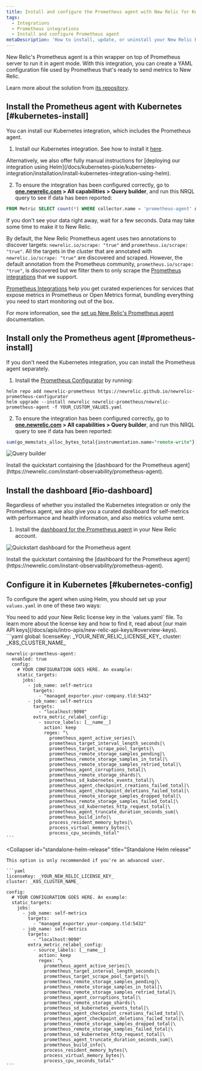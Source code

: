 ```yaml
---
title: Install and configure the Prometheus agent with New Relic for Kubernetes
tags:
  - Integrations
  - Prometheus integrations
  - Install and configure Prometheus agent
metaDescription: 'How to install, update, or uninstall your New Relic Prometheus agent with New Relic for Kubernetes.'
---
```




New Relic's Prometheus agent is a thin wrapper on top of Prometheus server to run it in agent mode. With this integration, you can create a YAML configuration file used by Prometheus that's ready to send metrics to New Relic.

Learn more about the solution from [its repository](https://github.com/newrelic/newrelic-prometheus-configurator/blob/main/charts/newrelic-prometheus-agent/values.yaml#L184).

## Install the Prometheus agent with Kubernetes [#kubernetes-install]

You can install our Kubernetes integration, which includes the Prometheus agent.

1. Install our Kubernetes integration. See how to install it [here](/docs/kubernetes-pixie/kubernetes-integration/installation/kubernetes-integration-install-configure).

<Callout variant="tip">
  Alternatively, we also offer fully manual instructions for [deploying our integration using Helm](/docs/kubernetes-pixie/kubernetes-integration/installation/install-kubernetes-integration-using-helm).
</Callout>

2. To ensure the integration has been configured correctly, go to **[one.newrelic.com](https://one.newrelic.com) > All capabilities > Query builder**, and run this NRQL query to see if data has been reported:
  ```sql
  FROM Metric SELECT count(*) WHERE collector.name = 'prometheus-agent' AND cluster_name = 'YOUR_CLUSTER_NAME' since 1 hour ago
  ```

<Callout variant="tip">
  If you don't see your data right away, wait for a few seconds. Data may take some time to make it to New Relic.
</Callout>

By default, the New Relic Prometheus agent uses two annotations to discover targets: `newrelic.io/scrape: "true"` and `prometheus.io/scrape: "true"`. All the targets in the cluster that are annotated with `newrelic.io/scrape: "true"` are discovered and scraped. However, the default annotation from the Prometheus community, `prometheus.io/scrape: "true"`, is discovered but we filter them to only scrape the [Prometheus integrations](/docs/infrastructure/prometheus-integrations/integrations-list/integrations-list-intro) that we support.

[Prometheus Integrations](/docs/infrastructure/prometheus-integrations/integrations-list/integrations-list-intro) help you get curated experiences for services that expose metrics in Prometheus or Open Metrics format, bundling everything you need to start monitoring out of the box.

For more information, see the [set up New Relic's Prometheus agent](/docs/integrations/prometheus-integrations/install-configure-prometheus-agent/setup-prometheus-agent) documentation.

## Install only the Prometheus agent [#prometheus-install]

If you don't need the Kubernetes integration, you can install the Prometheus agent separately.

1. Install the [Prometheus Configurator](https://github.com/newrelic/newrelic-prometheus-configurator#readme) by running:
  ```shell
  helm repo add newrelic-prometheus https://newrelic.github.io/newrelic-prometheus-configurator
  helm upgrade --install newrelic newrelic-prometheus/newrelic-prometheus-agent -f YOUR_CUSTOM_VALUES.yaml
  ```

2. To ensure the integration has been configured correctly, go to **[one.newrelic.com](https://one.newrelic.com) > All capabilities > Query builder**, and run this NRQL query to see if data has been reported:
  ```sql
  sum(go_memstats_alloc_bytes_total{instrumentation.name="remote-write"}) by (prometheus_server)
  ```

  <img
  title="Query builder"
  alt="Query builder"
  src={infrastructurePrometheusNrqlQuery}
  />

  <figcaption>
    Install the quickstart containing the [dashboard for the Prometheus agent](https://newrelic.com/instant-observability/prometheus-agent).
  </figcaption>

## Install the dashboard [#io-dashboard]

Regardless of whether you installed the Kubernetes integration or only the Prometheus agent, we also give you a curated dashboard for self-metrics with performance and health information, and also metrics volume sent.

1. Install the [dashboard for the Prometheus agent](https://newrelic.com/instant-observability/prometheus-agent) in your New Relic account.

<img
  title="Quickstart dashboard for the Prometheus agent"
  alt="Quickstart dashboard for the Prometheus agent"
  src={infrastructurePrometheusIoDashboard}
/>

<figcaption>
  Install the quickstart containing the [dashboard for the Prometheus agent](https://newrelic.com/instant-observability/prometheus-agent).
</figcaption>

## Configure it in Kubernetes [#kubernetes-config]

To configure the agent when using Helm, you should set up your `values.yaml` in one of these two ways:

<Callout variant="tip">
  You need to add your New Relic license key in the `values.yaml` file. To learn more about the license key and how to find it, read about [our main API keys](/docs/apis/intro-apis/new-relic-api-keys/#overview-keys).
</Callout>

<CollapserGroup>
  <Collapser
    id="nri-bundle"
    title="Installed using our Helm bundle"
  >
    ```yaml
    global:
      licenseKey: _YOUR_NEW_RELIC_LICENSE_KEY_
      cluster: _K8S_CLUSTER_NAME_

    newrelic-prometheus-agent:
      enabled: true
      config:
        # YOUR CONFIGURATION GOES HERE. An example:
        static_targets:
          jobs:
            - job_name: self-metrics
              targets:
                - "managed_exporter.your-company.tld:5432"
            - job_name: self-metrics
              targets:
                - "localhost:9090"
              extra_metric_relabel_config:
                - source_labels: [__name__]
                  action: keep
                  regex: "\
                    prometheus_agent_active_series|\
                    prometheus_target_interval_length_seconds|\
                    prometheus_target_scrape_pool_targets|\
                    prometheus_remote_storage_samples_pending|\
                    prometheus_remote_storage_samples_in_total|\
                    prometheus_remote_storage_samples_retried_total|\
                    prometheus_agent_corruptions_total|\
                    prometheus_remote_storage_shards|\
                    prometheus_sd_kubernetes_events_total|\
                    prometheus_agent_checkpoint_creations_failed_total|\
                    prometheus_agent_checkpoint_deletions_failed_total|\
                    prometheus_remote_storage_samples_dropped_total|\
                    prometheus_remote_storage_samples_failed_total|\
                    prometheus_sd_kubernetes_http_request_total|\
                    prometheus_agent_truncate_duration_seconds_sum|\
                    prometheus_build_info|\
                    process_resident_memory_bytes|\
                    process_virtual_memory_bytes|\
                    process_cpu_seconds_total"
    ```
  </Collapser>

  <Collapser
    id="standalone-helm-release"
    title="Standalone Helm release"
  >
    This option is only recommended if you're an advanced user.

    ```yaml
    licenseKey: _YOUR_NEW_RELIC_LICENSE_KEY_
    cluster: _K8S_CLUSTER_NAME_

    config:
      # YOUR CONFIGURATION GOES HERE. An example:
      static_targets:
        jobs:
          - job_name: self-metrics
            targets:
              - "managed_exporter.your-company.tld:5432"
          - job_name: self-metrics
            targets:
              - "localhost:9090"
            extra_metric_relabel_config:
              - source_labels: [__name__]
                action: keep
                regex: "\
                  prometheus_agent_active_series|\
                  prometheus_target_interval_length_seconds|\
                  prometheus_target_scrape_pool_targets|\
                  prometheus_remote_storage_samples_pending|\
                  prometheus_remote_storage_samples_in_total|\
                  prometheus_remote_storage_samples_retried_total|\
                  prometheus_agent_corruptions_total|\
                  prometheus_remote_storage_shards|\
                  prometheus_sd_kubernetes_events_total|\
                  prometheus_agent_checkpoint_creations_failed_total|\
                  prometheus_agent_checkpoint_deletions_failed_total|\
                  prometheus_remote_storage_samples_dropped_total|\
                  prometheus_remote_storage_samples_failed_total|\
                  prometheus_sd_kubernetes_http_request_total|\
                  prometheus_agent_truncate_duration_seconds_sum|\
                  prometheus_build_info|\
                  process_resident_memory_bytes|\
                  process_virtual_memory_bytes|\
                  process_cpu_seconds_total"
    ```
  </Collapser>
</CollapserGroup>
